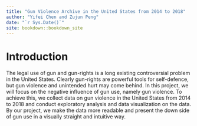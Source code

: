 ```yaml
--- 
title: "Gun Violence Archive in the United States from 2014 to 2018"
author: "Yifei Chen and Zujun Peng"
date: "`r Sys.Date()`"
site: bookdown::bookdown_site
---
```


# Introduction
The legal use of gun and gun-rights is a long existing controversial problem in the United States. Clearly gun-rights are powerful tools for self-defence, but gun violence and unintended hurt may come behind. In this project, we will focus on the negative influence of gun use, namely gun violence. To achieve this, we collect data on gun violence in the United States from 2014 to 2018 and conduct exploratory analysis and data visualization on the data. By our project, we make the data more readable and present the down side of gun use in a visually straight and intuitive way.

